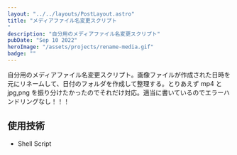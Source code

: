 ```yaml
---
layout: "../../layouts/PostLayout.astro"
title: "メディアファイル名変更スクリプト
"
description: "自分用のメディアファイル名変更スクリプト"
pubDate: "Sep 10 2022"
heroImage: "/assets/projects/rename-media.gif"
badge: ""
---
```


自分用のメディアファイル名変更スクリプト。画像ファイルが作成された日時を元にリネームして、日付のフォルダを作成して整理する。とりあえず mp4 と jpg,png を振り分けたかったのでそれだけ対応。適当に書いているのでエラーハンドリングなし！！！

## 使用技術

- Shell Script
